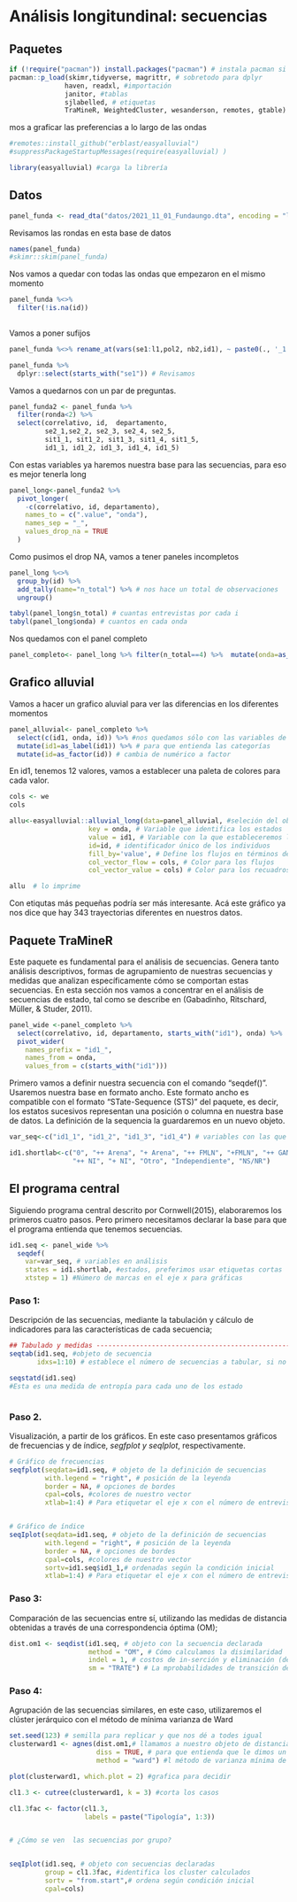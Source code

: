 # Análisis longitundinal: secuencias

## Paquetes

```r
if (!require("pacman")) install.packages("pacman") # instala pacman si se requiere
pacman::p_load(skimr,tidyverse, magrittr, # sobretodo para dplyr
              haven, readxl, #importación
              janitor, #tablas
              sjlabelled, # etiquetas
              TraMineR, WeightedCluster, wesanderson, remotes, gtable) # este es

```

mos a graficar las preferencias a lo largo de las ondas

```r

#remotes::install_github("erblast/easyalluvial") 
#suppressPackageStartupMessages(require(easyalluvial) )

library(easyalluvial) #carga la librería
```

## Datos

```r
panel_funda <- read_dta("datos/2021_11_01_Fundaungo.dta", encoding = "latin1") %>% clean_names()

```

Revisamos las rondas en esta base de datos

```r
names(panel_funda)
#skimr::skim(panel_funda)
```

Nos vamos a quedar con todas las ondas que empezaron en el mismo momento

```r
panel_funda %<>% 
  filter(!is.na(id)) 
  
```

Vamos a poner sufijos

```r
panel_funda %<>% rename_at(vars(se1:l1,pol2, nb2,id1), ~ paste0(., '_1'))

panel_funda %>% 
  dplyr::select(starts_with("se1")) # Revisamos

```

Vamos a quedarnos con un par de preguntas.

```r

panel_funda2 <- panel_funda %>% 
  filter(ronda<2) %>% 
  select(correlativo, id,  departamento, 
         se2_1,se2_2, se2_3, se2_4, se2_5,
         sit1_1, sit1_2, sit1_3, sit1_4, sit1_5,
         id1_1, id1_2, id1_3, id1_4, id1_5) 


```

Con estas variables ya haremos nuestra base para las secuencias, para eso es mejor tenerla long
```r

panel_long<-panel_funda2 %>% 
  pivot_longer(
    -c(correlativo, id, departamento), 
    names_to = c(".value", "onda"), 
    names_sep = "_",
    values_drop_na = TRUE
  ) 
```
Como pusimos el drop NA, vamos a tener paneles incompletos

```r
panel_long %<>% 
  group_by(id) %>% 
  add_tally(name="n_total") %>% # nos hace un total de observaciones
  ungroup()

tabyl(panel_long$n_total) # cuantas entrevistas por cada i
tabyl(panel_long$onda) # cuantos en cada onda

```
Nos quedamos con el panel completo

```r
panel_completo<- panel_long %>% filter(n_total==4) %>%  mutate(onda=as_numeric(onda))
```


## Grafico alluvial

Vamos a hacer un grafico aluvial para ver las diferencias en los diferentes momentos

```r

panel_alluvial<- panel_completo %>%
  select(c(id1, onda, id)) %>% #nos quedamos sólo con las variables de la secuencia, id y i,
  mutate(id1=as_label(id1)) %>% # para que entienda las categorías
  mutate(id=as_factor(id)) # cambia de numérico a factor

```

En id1, tenemos 12 valores, vamos a establecer una paleta de colores para cada valor.

```r
cols <- we
cols
```

```r
allu<-easyalluvial::alluvial_long(data=panel_alluvial, #seleción del objeto de base de datos
                    key = onda, # Variable que identifica los estados
                    value = id1, # Variable con la que estableceremos los cambios
                    id=id, # identificador único de los individuos
                    fill_by='value', # Define los flujos en términos de la variable declarada en "value"
                    col_vector_flow = cols, # Color para los flujos
                    col_vector_value = cols) # Color para los recuadros

allu  # lo imprime
```
Con etiqutas más pequeñas podría ser más interesante. Acá este gráfico ya nos dice que hay 343 trayectorias diferentes en nuestros datos.

## Paquete TraMineR
Este paquete es fundamental para el análisis de secuencias. Genera tanto análisis descriptivos, formas de agrupamiento de nuestras secuencias y medidas que analizan específicamente cómo se comportan estas secuencias. En esta sección nos vamos a concentrar en el análisis de secuencias de estado, tal como se describe en (Gabadinho, Ritschard, Müller, & Studer, 2011). 

```r
panel_wide <-panel_completo %>% 
  select(correlativo, id, departamento, starts_with("id1"), onda) %>% 
  pivot_wider(
    names_prefix = "id1_", 
    names_from = onda,
    values_from = c(starts_with("id1")))
```


Primero vamos a definir nuestra secuencia con el comando "seqdef()". Usaremos nuestra base en formato ancho. Este formato ancho es compatible con el formato "STate-Sequence (STS)" del paquete, es decir, los estatos sucesivos representan una posición o columna en nuestra base de datos. La definición de la sequencia la guardaremos  en un nuevo objeto.

```r

var_seq<-c("id1_1", "id1_2", "id1_3", "id1_4") # variables con las que se ejecutarán las secuencias

id1.shortlab<-c("0", "++ Arena", "+ Arena", "++ FMLN", "+FMLN", "++ GANA", "+ GANA",
                "++ NI", "+ NI", "Otro", "Independiente", "NS/NR")
```

## El programa central

Siguiendo programa central descrito por Cornwell(2015), elaboraremos los primeros cuatro pasos.  Pero primero necesitamos declarar la base para que el programa entienda que tenemos secuencias. 

```r

id1.seq <- panel_wide %>% 
  seqdef(
    var=var_seq, # variables en análisis
    states = id1.shortlab, #estados, preferimos usar etiquetas cortas
    xtstep = 1) #Número de marcas en el eje x para gráficas

```

### Paso 1:	
Descripción de las secuencias, mediante la tabulación y cálculo de indicadores para las características de cada secuencia;
 
```r


## Tabulado y medidas ----------------------------------------------------------
seqtab(id1.seq, #objeto de secuencia
       idxs=1:10) # establece el número de secuencias a tabular, si no se establece se tabulan todas

seqstatd(id1.seq) 
#Esta es una medida de entropía para cada uno de los estado



```
 
### Paso 2.
Visualización, a partir de los gráficos. En este caso presentamos gráficos de frecuencias y de índice, *segfplot y seqIplot*, respectivamente.
 
```r

# Gráfico de frecuencias
seqfplot(seqdata=id1.seq, # objeto de la definición de secuencias
         with.legend = "right", # posición de la leyenda
         border = NA, # opciones de bordes
         cpal=cols, #colores de nuestro vector
         xtlab=1:4) # Para etiquetar el eje x con el número de entrevistas


# Gráfico de índice
seqIplot(seqdata=id1.seq, # objeto de la definición de secuencias
         with.legend = "right", # posición de la leyenda
         border = NA, # opciones de bordes
         cpal=cols, #colores de nuestro vector
         sortv=id1.seq$id1_1,# ordenadas según la condición inicial
         xtlab=1:4) # Para etiquetar el eje x con el número de entrevistas

```
 
### Paso 3:
Comparación de las secuencias entre sí, utilizando las medidas de distancia obtenidas a través de una correspondencia óptima (OM);

```r

dist.om1 <- seqdist(id1.seq, # objeto con la secuencia declarada
                    method = "OM", # Cómo calculamos la disimilaridad
                    indel = 1, # costos de in-serción y eliminación (del-ete)
                    sm = "TRATE") # La mprobabilidades de transición de los datos son los costos

```

### Paso 4:

Agrupación de las secuencias similares, en este caso, utilizaremos el clúster jerárquico con el método de mínima varianza de Ward

```r

set.seed(123) # semilla para replicar y que nos dé a todes igual
clusterward1 <- agnes(dist.om1,# llamamos a nuestro objeto de distancia 
                      diss = TRUE, # para que entienda que le dimos un objeto de disimiliradid
                      method = "ward") #l método de varianza mínima de Ward.

plot(clusterward1, which.plot = 2) #grafica para decidir

cl1.3 <- cutree(clusterward1, k = 3) #corta los casos

cl1.3fac <- factor(cl1.3, 
                   labels = paste("Tipología", 1:3))


# ¿Cómo se ven  las secuencias por grupo?


seqIplot(id1.seq, # objeto con secuencias declaradas
         group = cl1.3fac, #identifica los cluster calculados
         sortv = "from.start",# ordena según condición inicial
         cpal=cols)


```

